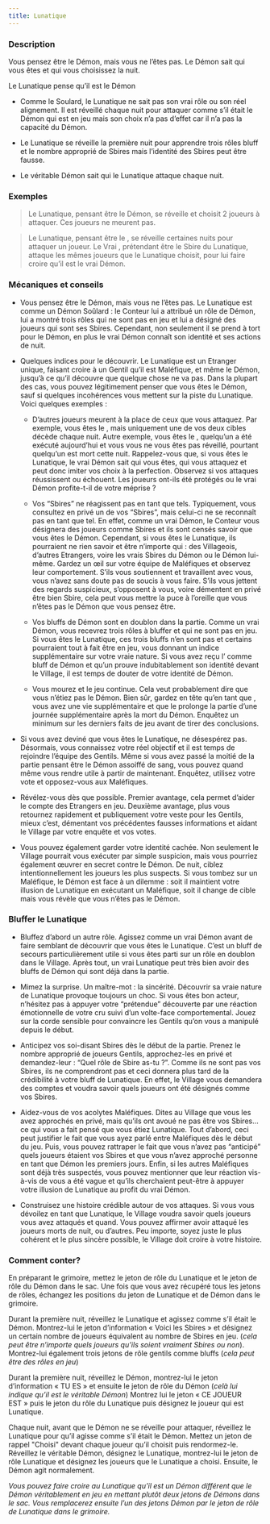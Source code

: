 ```yaml
---
title: Lunatique
---
```



<Role LUNATIQUE header />

### Description

Vous pensez être le Démon, mais vous ne l’êtes pas. Le Démon sait qui vous êtes et qui vous choisissez la nuit.

Le Lunatique pense qu’il est le Démon

-   Comme le Soulard, le Lunatique ne sait pas son vrai rôle ou son réel alignement. Il est réveillé chaque nuit pour attaquer comme s’il était le Démon qui est en jeu mais son choix n’a pas d’effet car il n’a pas la capacité du Démon.

-   Le Lunatique se réveille la première nuit pour apprendre trois rôles bluff et le nombre approprié de Sbires mais l’identité des Sbires peut être fausse.

-   Le véritable Démon sait qui le Lunatique attaque chaque nuit.

### Exemples

> Le Lunatique, pensant être le Démon, se réveille et choisit 2 joueurs à attaquer. Ces joueurs ne meurent pas.

> Le Lunatique, pensant être le <Role ZOMBUUL />, se réveille certaines nuits pour attaquer un joueur. Le Vrai <Role ZOMBUUL />, prétendant être le Sbire du Lunatique, attaque les mêmes joueurs que le Lunatique choisit, pour lui faire croire qu’il est le vrai Démon.

### Mécaniques et conseils

- Vous pensez être le Démon, mais vous ne l’êtes pas. Le Lunatique est comme un Démon Soûlard : le Conteur lui a attribué un rôle de Démon, lui a montré trois rôles qui ne sont pas en jeu et lui a désigné des joueurs qui sont ses Sbires. Cependant, non seulement il se prend à tort pour le Démon, en plus le vrai Démon connaît son identité et ses actions de nuit.

- Quelques indices pour le découvrir. Le Lunatique est un Etranger unique, faisant croire à un Gentil qu’il est Maléfique, et même le Démon, jusqu’à ce qu’il découvre que quelque chose ne va pas. Dans la plupart des cas, vous pouvez légitimement penser que vous êtes le Démon, sauf si quelques incohérences vous mettent sur la piste du Lunatique. Voici quelques exemples :

    - D’autres joueurs meurent à la place de ceux que vous attaquez. Par exemple, vous êtes le <Role SHABALOTH />, mais uniquement une de vos deux cibles décède chaque nuit. Autre exemple, vous êtes le <Role ZOMBUUL />, quelqu’un a été exécuté aujourd’hui et vous vous ne vous êtes pas réveillé, pourtant quelqu’un est mort cette nuit. Rappelez-vous que, si vous êtes le Lunatique, le vrai Démon sait qui vous êtes, qui vous attaquez et peut donc imiter vos choix à la perfection. Observez si vos attaques réussissent ou échouent. Les joueurs ont-ils été protégés ou le vrai Démon profite-t-il de votre méprise ?

    - Vos “Sbires” ne réagissent pas en tant que tels. Typiquement, vous consultez en privé un de vos “Sbires”, mais celui-ci ne se reconnaît pas en tant que tel. En effet, comme un vrai Démon, le Conteur vous désignera des joueurs comme Sbires et ils sont censés savoir que vous êtes le Démon. Cependant, si vous êtes le Lunatique, ils pourraient ne rien savoir et être n’importe qui : des Villageois, d’autres Etrangers, voire les vrais Sbires du Démon ou le Démon lui-même. Gardez un œil sur votre équipe de Maléfiques et observez leur comportement. S’ils vous soutiennent et travaillent avec vous, vous n’avez sans doute pas de soucis à vous faire. S’ils vous jettent des regards suspicieux, s’opposent à vous, voire démentent en privé être bien Sbire, cela peut vous mettre la puce à l’oreille que vous n’êtes pas le Démon que vous pensez être.

    - Vos bluffs de Démon sont en doublon dans la partie. Comme un vrai Démon, vous recevrez trois rôles à bluffer et qui ne sont pas en jeu. Si vous êtes le Lunatique, ces trois bluffs n’en sont pas et certains pourraient tout à fait être en jeu, vous donnant un indice supplémentaire sur votre vraie nature. Si vous avez reçu l’<Role HERBORISTE /> comme bluff de Démon et qu’un <Role HERBORISTE /> prouve indubitablement son identité devant le Village, il est temps de douter de votre identité de Démon.

    - Vous mourez et le jeu continue. Cela veut probablement dire que vous n’étiez pas le Démon. Bien sûr, gardez en tête qu’en tant que <Role ZOMBUUL />, vous avez une vie supplémentaire et que le <Role CONSPIRATEUR /> prolonge la partie d’une journée supplémentaire après la mort du Démon. Enquêtez un minimum sur les derniers faits de jeu avant de tirer des conclusions.

- Si vous avez deviné que vous êtes le Lunatique, ne désespérez pas. Désormais, vous connaissez votre réel objectif et il est temps de rejoindre l’équipe des Gentils. Même si vous avez passé la moitié de la partie pensant être le Démon assoiffé de sang, vous pouvez quand même vous rendre utile à partir de maintenant. Enquêtez, utilisez votre vote et opposez-vous aux Maléfiques.

- Révélez-vous dès que possible. Premier avantage, cela permet d’aider le compte des Etrangers en jeu. Deuxième avantage, plus vous retournez rapidement et publiquement votre veste pour les Gentils, mieux c’est, démentant vos précédentes fausses informations et aidant le Village par votre enquête et vos votes.

- Vous pouvez également garder votre identité cachée. Non seulement le Village pourrait vous exécuter par simple suspicion, mais vous pourriez également œuvrer en secret contre le Démon. De nuit, ciblez intentionnellement les joueurs les plus suspects. Si vous tombez sur un Maléfique, le Démon est face à un dilemme : soit il maintient votre illusion de Lunatique en exécutant un Maléfique, soit il change de cible mais vous révèle que vous n’êtes pas le Démon.

### Bluffer le Lunatique

- Bluffez d’abord un autre rôle. Agissez comme un vrai Démon avant de faire semblant de découvrir que vous êtes le Lunatique. C’est un bluff de secours particulièrement utile si vous êtes parti sur un rôle en doublon dans le Village. Après tout, un vrai Lunatique peut très bien avoir des bluffs de Démon qui sont déjà dans la partie.

- Mimez la surprise. Un maître-mot : la sincérité. Découvrir sa vraie nature de Lunatique provoque toujours un choc. Si vous êtes bon acteur, n’hésitez pas à appuyer votre “prétendue” découverte par une réaction émotionnelle de votre cru suivi d’un volte-face comportemental. Jouez sur la corde sensible pour convaincre les Gentils qu’on vous a manipulé depuis le début.

- Anticipez vos soi-disant Sbires dès le début de la partie. Prenez le nombre approprié de joueurs Gentils, approchez-les en privé et demandez-leur : “Quel rôle de Sbire as-tu ?”. Comme ils ne sont pas vos Sbires, ils ne comprendront pas et ceci donnera plus tard de la crédibilité à votre bluff de Lunatique. En effet, le Village vous demandera des comptes et voudra savoir quels joueurs ont été désignés comme vos Sbires.

- Aidez-vous de vos acolytes Maléfiques. Dites au Village que vous les avez approchés en privé, mais qu’ils ont avoué ne pas être vos Sbires… ce qui vous a fait pensé que vous étiez Lunatique. Tout d’abord, ceci peut justifier le fait que vous ayez parlé entre Maléfiques dès le début du jeu. Puis, vous pouvez rattraper le fait que vous n’avez pas “anticipé” quels joueurs étaient vos Sbires et que vous n’avez approché personne en tant que Démon les premiers jours. Enfin, si les autres Maléfiques sont déjà très suspectés, vous pouvez mentionner que leur réaction vis-à-vis de vous a été vague et qu’ils cherchaient peut-être à appuyer votre illusion de Lunatique au profit du vrai Démon.

- Construisez une histoire crédible autour de vos attaques. Si vous vous dévoilez en tant que Lunatique, le Village voudra savoir quels joueurs vous avez attaqués et quand. Vous pouvez affirmer avoir attaqué les joueurs morts de nuit, ou d’autres. Peu importe, soyez juste le plus cohérent et le plus sincère possible, le Village doit croire à votre histoire.

### Comment conter? 

En préparant le grimoire, mettez le jeton de rôle du Lunatique et le jeton de rôle du Démon dans le sac. Une fois que vous avez récupéré tous les jetons de rôles, échangez les positions du jeton de Lunatique et de Démon dans le grimoire.

Durant la première nuit, réveillez le Lunatique et agissez comme s’il était le Démon. Montrez-lui le jeton d’information « Voici les Sbires » et désignez un certain nombre de joueurs équivalent au nombre de Sbires en jeu. (_cela peut être n’importe quels joueurs qu’ils soient vraiment Sbires ou non_). Montrez-lui également trois jetons de rôle gentils comme bluffs (_cela peut être des rôles en jeu_)

Durant la première nuit, réveillez le Démon, montrez-lui le jeton d’information « TU ES » et ensuite le jeton de rôle du Démon (_celà lui indique qu’il est le véritable Démon_) Montrez lui le jeton « CE JOUEUR EST » puis le jeton du rôle du Lunatique puis désignez le joueur qui est Lunatique.

Chaque nuit, avant que le Démon ne se réveille pour attaquer, réveillez le Lunatique pour qu’il agisse comme s’il était le Démon. Mettez un jeton de rappel "Choisi" devant chaque joueur qu’il choisit puis rendormez-le. Réveillez le véritable Démon, désignez le Lunatique, montrez-lui le jeton de rôle Lunatique et désignez les joueurs que le Lunatique a choisi. Ensuite, le Démon agit normalement. 

_Vous pouvez faire croire au Lunatique qu’il est un Démon différent que le Démon véritablement en jeu en mettant plutôt deux jetons de Démons dans le sac. Vous remplacerez ensuite l’un des jetons Démon par le jeton de rôle de Lunatique dans le grimoire._